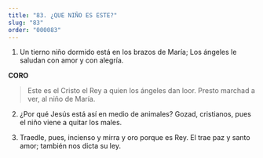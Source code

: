 ```yaml
---
title: "83. ¿QUE NIÑO ES ESTE?"
slug: "83"
order: "000083"
---
```

1.  Un tierno niño dormido está en los brazos de María;
Los ángeles le saludan con amor y con alegría.
 
**CORO**
>Este es el Cristo el Rey a quien los ángeles dan loor.
Presto marchad a ver, al niño de María.

2.	¿Por qué Jesús está así en medio de animales?
Gozad, cristianos, pues el niño viene a quitar los males.

3.	Traedle, pues, incienso y mirra y oro porque es Rey.
El trae paz y santo amor; también nos dicta su ley.
